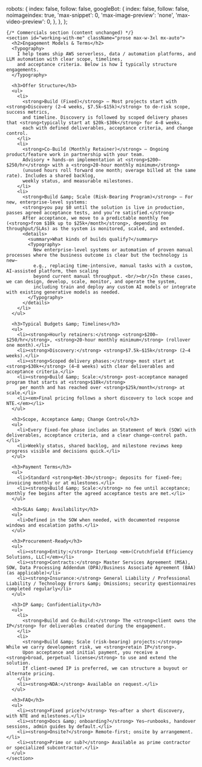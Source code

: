 

  robots: {
    index: false,
    follow: false,
    googleBot: {
      index: false,
      follow: false,
      noimageindex: true,
      'max-snippet': 0,
      'max-image-preview': 'none',
      'max-video-preview': 0,
    },
  },
};


<Prose>
  <MDXClient>

    

    {/* Commercials section (content unchanged) */}
    <section id="working-with-me" className="prose max-w-3xl mx-auto">
      <h2>Engagement Models & Terms</h2>
      <Typography>
        I help teams ship AWS serverless, data / automation platforms, and LLM automation with clear scope, timelines,
        and acceptance criteria. Below is how I typically structure engagements.
      </Typography>

      <h3>Offer Structure</h3>
      <ul>
        <li>
          <strong>Build (Fixed)</strong> — Most projects start with <strong>Discovery (2–4 weeks, $7.5k–$15k)</strong> to de-risk scope, success metrics,
          and timeline. Discovery is followed by scoped delivery phases that <strong>typically start at $20k-$30k</strong> for 4–8 weeks,
          each with defined deliverables, acceptance criteria, and change control.
        </li>
        <li>
          <strong>Co-Build (Monthly Retainer)</strong> — Ongoing product/feature work in partnership with your team.
          Advisory + hands-on implementation at <strong>$200–$250/hr</strong> with a <strong>20-hour monthly minimum</strong>
          (unused hours roll forward one month; overage billed at the same rate). Includes a shared backlog,
          weekly status, and measurable milestones.
        </li>
        <li>
          <strong>Build &amp; Scale (Risk-Bearing Program)</strong> — For new, enterprise-level systems:
          <strong>you pay $0 until the solution is live in production, passes agreed acceptance tests, and you’re satisfied.</strong>
          After acceptance, we move to a predictable monthly fee (<strong>from $10k up to $25k+/month</strong>, depending on throughput/SLAs) as the system is monitored, scaled, and extended.
          <details>
            <summary>What kinds of builds qualify?</summary>
            <Typography>
              New enterprise-level systems or automation of proven manual processes where the business outcome is clear but the technology is new—
              e.g., replacing time-intensive, manual tasks with a custom, AI-assisted platform, then scaling
              beyond current manual throughput. <br/><br/>In these cases, we can design, develop, scale, monitor, and operate the system,
              including train and deploy any custom AI models or integrate with existing generative models as needed. 
            </Typography>
          </details>
        </li>
      </ul>

      <h3>Typical Budgets &amp; Timelines</h3>
      <ul>
        <li><strong>Hourly retainers:</strong> <strong>$200–$250/hr</strong>, <strong>20-hour monthly minimum</strong> (rollover one month).</li>
        <li><strong>Discovery:</strong> <strong>$7.5k–$15k</strong> (2–4 weeks).</li>
        <li><strong>Scoped delivery phases:</strong> most start at <strong>$30k+</strong> (4–8 weeks) with clear deliverables and acceptance criteria.</li>
        <li><strong>Build &amp; Scale:</strong> post-acceptance managed program that starts at <strong>$10k</strong>
         per month and has reached over <strong>$25k/month</strong> at scale.</li>
        <li><em>Final pricing follows a short discovery to lock scope and NTE.</em></li>
      </ul>

      <h3>Scope, Acceptance &amp; Change Control</h3>
      <ul>
        <li>Every fixed-fee phase includes an Statement of Work (SOW) with deliverables, acceptance criteria, and a clear change-control path.</li>
        <li>Weekly status, shared backlog, and milestone reviews keep progress visible and decisions quick.</li>
      </ul>

      <h3>Payment Terms</h3>
      <ul>
        <li>Standard <strong>Net-30</strong>; deposits for fixed-fee; invoicing monthly or at milestones.</li>
        <li><strong>Build &amp; Scale:</strong> no fee until acceptance; monthly fee begins after the agreed acceptance tests are met.</li>
      </ul>

      <h3>SLAs &amp; Availability</h3>
      <ul>
        <li>Defined in the SOW when needed, with documented response windows and escalation paths.</li>
      </ul>

      <h3>Procurement-Ready</h3>
      <ul>
        <li><strong>Entity:</strong> IterLoop <em>(Crutchfield Efficiency Solutions, LLC)</em></li>
        <li><strong>Contracts:</strong> Master Services Agreement (MSA), SOW, Data Processing Addendum (DPA)/Business Associate Agreement (BAA) (as applicable)</li>
        <li><strong>Insurance:</strong> General Liability / Professional Liability / Technology Errors &amp; Omissions; security questionnaires completed regularly</li>
      </ul>

      <h3>IP &amp; Confidentiality</h3>
      <ul>
        <li>
          <strong>Build and Co-Build:</strong> The <strong>client owns the IP</strong> for deliverables created during the engagement.
        </li>
        <li>
          <strong>Build &amp; Scale (risk-bearing) projects:</strong> While we carry development risk, we <strong>retain IP</strong>.
          Upon acceptance and initial payment, you receive a <strong>broad, perpetual license</strong> to use and extend the solution.
          If client-owned IP is preferred, we can structure a buyout or alternate pricing.
        </li>
        <li><strong>NDA:</strong> Available on request.</li>
      </ul>

      <h3>FAQ</h3>
      <ul>
        <li><strong>Fixed price?</strong> Yes—after a short discovery, with NTE and milestones.</li>
        <li><strong>Docs &amp; onboarding?</strong> Yes—runbooks, handover sessions, admin guides by default.</li>
        <li><strong>Onsite?</strong> Remote-first; onsite by arrangement.</li>
        <li><strong>Prime or sub?</strong> Available as prime contractor or specialized subcontractor.</li>
      </ul>
    </section>

  </MDXClient>
</Prose>
